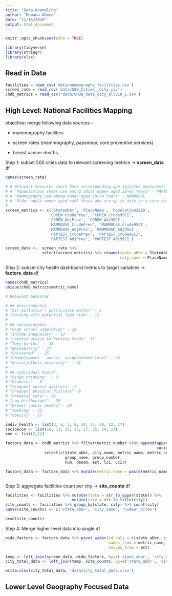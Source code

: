 ```yaml
---
title: "Data Wrangling"
author: "Rowana Ahmed"
date: "11/15/2020"
output: html_document
---
```


```r
knitr::opts_chunk$set(echo = TRUE)
```

```r
library(tidyverse)
library(stringr)
library(xlsx)
```

## Read in Data

```r
facilities = read_csv('data/mammography_facilities.csv')
screen_rate = read_csv('data/500_Cities__City.csv')
chdb_metrics = read_csv('data/CHDB_data_city_allv10_1.csv')
```


## High Level: National Facilities Mapping

objective: merge following data sources -  

* mammography facilities

* screen rates (mammography, papsmear, core preventive services)

* breast cancer deaths

Step 1: subset 500 cities data to relevant screening metrics -> **screen_data** df
```r
names(screen_rate)

# # Relevant measures (each have corresponding age adjusted measures): 
# # "Papanicolaou smear use among adult women aged 21–65 Years" - PAPTEST
# # "Mammography use among women aged 50–74 Years" - MAMMOUSE 
# # "Older adult women aged >=65 Years who are up to date on a core set of clinical preventive services: Flu shot past Year, PPV shot ever, Colorectal cancer screening, and Mammogram past 2 Years" - COREW
# 
screen_metrics <- c('StateAbbr', 'PlaceName', 'Population2010',
                   'COREW_CrudePrev', 'COREW_Crude95CI', 
                   'COREW_AdjPrev', 'COREW_Adj95CI',
                   'MAMMOUSE_CrudePrev', 'MAMMOUSE_Crude95CI', 
                   'MAMMOUSE_AdjPrev', 'MAMMOUSE_Adj95CI',
                   'PAPTEST_CrudePrev', 'PAPTEST_Crude95CI', 
                   'PAPTEST_AdjPrev', 'PAPTEST_Adj95CI')

screen_data <-  screen_rate %>%
                select(screen_metrics) %>% rename(state_abbr = StateAbbr,
                                                  city_name = PlaceName)

```

Step 2: subset city health dashboard metrics to target variables -> **factors_data** df
```r
names(chdb_metrics)
unique(chdb_metrics$metric_name)

# Relevant measures

# ## environmental
# "Air pollution - particulate matter" - 2
# "Housing with potential lead risk" - 12
# 
# ## socioeconomic
# "High school completion" - 10
# "Income Inequality" - 13
# "Limited access to healthy foods" -15
# "Teen births"  - 33 
# "Walkability" - 27
# "Uninsured"  - 25
# "Unemployment - annual, neighborhood-level" - 24
# "Racial/ethnic diversity"  - 21
# 
# ## individual health
# "Binge drinking"  - 3
# "Diabetes" - 6
# "Frequent mental distress" -7
# "Frequent physical distress" -8
# "Prenatal care" - 34
# "Low birthweight" - 35
# "Breast cancer deaths" - 28
# "Smoking" - 22
# "Obesity" - 17

indiv_health <- list(3, 6, 7, 8, 34, 35, 28, 22, 17)
socioecon <- list(10, 13, 15, 33, 27, 25, 24, 21)
env <- list(2,12)

factors_data <- chdb_metrics %>% filter(metric_number %in% append(append(indiv_health, 
                                                                  socioecon), env)) %>%
                 select(c(state_abbr, city_name, metric_name, metric_number, data_yr_type,
                          group_name, group_number, 
                          num, denom, est, lci, uci))

factors_data <- factors_data %>% mutate(metric_name = paste(metric_name, group_name, sep='_'))



```


Step 3: aggregate facilities count per city -> **site_counts** df
```r
facilities <- facilities %>% mutate(state = str_to_upper(state)) %>% 
                             mutate(city = str_to_title(city))
site_counts <- facilities %>% group_by(state, city) %>% count(city)
names(site_counts) <- c('state_abbr', 'city_name', 'number_sites')

head(site_counts)


```

Step 4: Merge higher level data into single df


```r

wide_factors <- factors_data %>% pivot_wider(id_cols = c(state_abbr, city_name),
                                             names_from = metric_name,
                                             values_from = est)

temp <- left_join(screen_data, wide_factors, by=c('state_abbr', 'city_name'))
city_total_data <- left_join(temp, site_counts, by=c('state_abbr', 'city_name'))

write.xlsx(city_total_data, 'data/city_total_data.xlsx')

```


## Lower Level Geography Focused Data